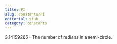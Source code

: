 ```yaml
---
title: PI
slug: constants/PI
editorial: stub
category: constants
---
```


<LSLConstant
	name="PI"
	type="float"
	value="3.14159265"
/>

3.14159265 - The number of radians in a semi-circle.

